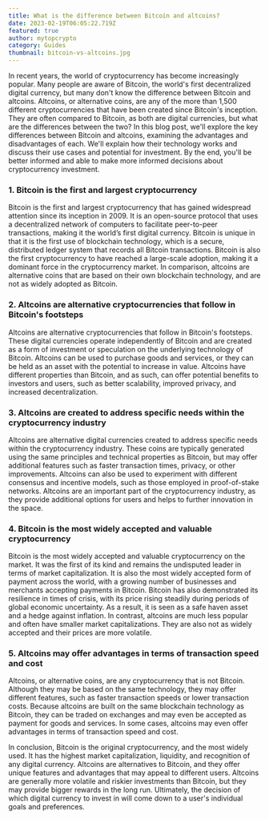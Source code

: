 ```yaml
---
title: What is the difference between Bitcoin and altcoins?
date: 2023-02-19T06:05:22.719Z
featured: true
author: mytopcrypto
category: Guides
thumbnail: bitcoin-vs-altcoins.jpg
---
```

In recent years, the world of cryptocurrency has become increasingly popular. Many people are aware of Bitcoin, the world's first decentralized digital currency, but many don't know the difference between Bitcoin and altcoins. Altcoins, or alternative coins, are any of the more than 1,500 different cryptocurrencies that have been created since Bitcoin's inception. They are often compared to Bitcoin, as both are digital currencies, but what are the differences between the two? In this blog post, we'll explore the key differences between Bitcoin and altcoins, examining the advantages and disadvantages of each. We'll explain how their technology works and discuss their use cases and potential for investment. By the end, you'll be better informed and able to make more informed decisions about cryptocurrency investment.

### 1. Bitcoin is the first and largest cryptocurrency

Bitcoin is the first and largest cryptocurrency that has gained widespread attention since its inception in 2009. It is an open-source protocol that uses a decentralized network of computers to facilitate peer-to-peer transactions, making it the world’s first digital currency. Bitcoin is unique in that it is the first use of blockchain technology, which is a secure, distributed ledger system that records all Bitcoin transactions. Bitcoin is also the first cryptocurrency to have reached a large-scale adoption, making it a dominant force in the cryptocurrency market. In comparison, altcoins are alternative coins that are based on their own blockchain technology, and are not as widely adopted as Bitcoin.

### 2. Altcoins are alternative cryptocurrencies that follow in Bitcoin's footsteps

Altcoins are alternative cryptocurrencies that follow in Bitcoin's footsteps. These digital currencies operate independently of Bitcoin and are created as a form of investment or speculation on the underlying technology of Bitcoin. Altcoins can be used to purchase goods and services, or they can be held as an asset with the potential to increase in value. Altcoins have different properties than Bitcoin, and as such, can offer potential benefits to investors and users, such as better scalability, improved privacy, and increased decentralization.

### 3. Altcoins are created to address specific needs within the cryptocurrency industry

Altcoins are alternative digital currencies created to address specific needs within the cryptocurrency industry. These coins are typically generated using the same principles and technical properties as Bitcoin, but may offer additional features such as faster transaction times, privacy, or other improvements. Altcoins can also be used to experiment with different consensus and incentive models, such as those employed in proof-of-stake networks. Altcoins are an important part of the cryptocurrency industry, as they provide additional options for users and helps to further innovation in the space.

### 4. Bitcoin is the most widely accepted and valuable cryptocurrency

Bitcoin is the most widely accepted and valuable cryptocurrency on the market. It was the first of its kind and remains the undisputed leader in terms of market capitalization. It is also the most widely accepted form of payment across the world, with a growing number of businesses and merchants accepting payments in Bitcoin. Bitcoin has also demonstrated its resilience in times of crisis, with its price rising steadily during periods of global economic uncertainty. As a result, it is seen as a safe haven asset and a hedge against inflation. In contrast, altcoins are much less popular and often have smaller market capitalizations. They are also not as widely accepted and their prices are more volatile.

### 5. Altcoins may offer advantages in terms of transaction speed and cost

Altcoins, or alternative coins, are any cryptocurrency that is not Bitcoin. Although they may be based on the same technology, they may offer different features, such as faster transaction speeds or lower transaction costs. Because altcoins are built on the same blockchain technology as Bitcoin, they can be traded on exchanges and may even be accepted as payment for goods and services. In some cases, altcoins may even offer advantages in terms of transaction speed and cost.

In conclusion, Bitcoin is the original cryptocurrency, and the most widely used. It has the highest market capitalization, liquidity, and recognition of any digital currency. Altcoins are alternatives to Bitcoin, and they offer unique features and advantages that may appeal to different users. Altcoins are generally more volatile and riskier investments than Bitcoin, but they may provide bigger rewards in the long run. Ultimately, the decision of which digital currency to invest in will come down to a user's individual goals and preferences.